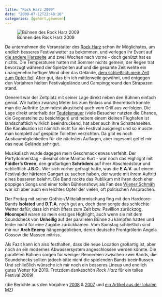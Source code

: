 ```yaml
---
title: "Rock Harz 2009"
date: "2009-07-12T22:48:16"
categories: [gehört,gewesen]
---
```


![Bühnen des Rock Harz 2009](/blog/wp-content/uploads/2009/07/rockharz_buehnen.jpg)

Da unternehmen die Veranstalter des [Rock Harz](http://www.rockharz.com/) schon ihr Möglichstes, um endlich besseres Festivalwetter zu bekommen, und verlegen ihr Event auf [die andere Harzseite](http://www.flugplatz-ballenstedt.de/) und zwei Wochen nach vorne - doch genützt hat es nichts. Die Temperaturen hatten mit Sommer nichts gemein, der Regen trat bevorzugt während der Spielzeiten auf und die gesamte Zeit wehte ein unangenehm heftiger Wind über das Gelände, [dem schließlich mein Zelt zum Opfer fiel](/blog/2009/07/12/rest-in-pieces/). Aber gut, das bin ich mittlerweile gewöhnt, und entgegen den Vorjahren hielten Festivalgelände und Campingground den Strapazen stand.

Generell war der Zeltplatz mit seiner Lage direkt neben den Bühnen einfach genial. Wir hatten zwanzig Meter bis zum Einlass und theoretisch konnte man die Auftritte (zumindest akustisch) auch vom Grill aus verfolgen. Die Lage direkt unterhalb der [Teufelsmauer](http://de.wikipedia.org/wiki/Teufelsmauer_(Harz)) (viele Besucher nutzten die Chance, die Gegensteine zu besichtigen) und nebem einem kleinen Flughafen ist landschaftlich wirklich beeindruckend, hat aber auch ihre Schattenseiten. Die Kanalisation ist nämlich nicht für ein Festival ausgelegt und so musste man komplett auf gespülte Toiletten verzichten. Da gibt es noch Ausbaumöglichkeiten für die nächsten Auflagen, aber ingesamt gefiel mir das neue Gelände sehr gut.

Musikalisch wurde dagegen mein Geschmack etwas verfehlt. Der Partydonnerstag - diesmal ohne Mambo Kurt - war noch das Highlight mit **Fiddler's Green**, den großartigen **Schröders** auf ihrer Abschiedstour und schließlich **J.B.O.**. Wer sich vorher gefragt hatte, was die **E.A.V.** auf einem Festival der härteren Gangart zu suchen haben, der wurde mit ihrem Auftritt eines besseren belehrt. Die Band rockte das Publikum mit ihren doch eher poppigen Songs und einer tollen Bühnenshow; als Fan des [Wiener Schmäh](http://de.wikipedia.org/wiki/Wiener_Schmäh) war ich aber auch ein leichtes Opfer der vielen, oft politischen Ansprachen.

Der Freitag mit seiner Gothic-/Mittelaltermischung fing mit den Hardcore-Bands **Isolated** und **D.T.A.** noch gut an, doch dann sorgte das schlechte Wetter dafür, dass ich mich öfters zum Zelt bzw. Pavillion zurückzog. **Moonspell** waren so mein einziges Highlight, auch wenn sie mit dem Soundcheck von **Unheilig** auf der parallelen Bühne zu kämpfen hatten und leider nicht für eine Zugabe zurückkamen. Vom Samstag schließlich sind mir nur **Arch Enemy** hängengeblieben, deren deutsche Frontgrölerin Angela Gossow die Massen mitriss.

Als Fazit kann ich also festhalten, dass die neue Location großartig ist, aber noch an ein modernes Abwassersystem angeschlossen werden könnte. Die parallelen Bühnen sorgen für weniger Rennereien zwischen zwei Bands, die Soundchecks sollten jedoch bitte nicht die spielenden Bands beeinflussen. Und schließlich wünsche ich mir noch ein besseres Lineup und endlich gutes Wetter für 2010. Trotzdem dankeschön *Rock Harz* für ein tolles Festival 2009!

(die Berichte aus den Vorjahren [2008](/blog/2008/07/22/rock-harz-2008/) & [2007](/blog/2007/07/15/rock-harz-2007/) und [ein Artikel aus der lokalen MZ](http://www.mz-web.de/servlet/ContentServer?pagename=ksta/page&atype=ksArtikel&aid=1246046509883))
